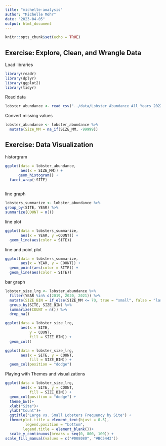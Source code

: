 ```yaml
---
title: "michelle-analysis"
author: "Michelle Mohr"
date: "2023-04-05"
output: html_document
---
```


```r
knitr::opts_chunk$set(echo = TRUE)
```

## Exercise: Explore, Clean, and Wrangle Data

Load libraries
```r
library(readr)
library(dplyr)
library(ggplot2)
library(tidyr)
```

Read data
```r
lobster_abundance <- read_csv("../data/Lobster_Abundance_All_Years_20220829.csv")
```

Convert missing values 
```r
lobster_abundance <- lobster_abundance %>% 
  mutate(Size_MM = na_if(SIZE_MM, -99999))
```

## Exercise: Data Visualization
historgram
```r
ggplot(data = lobster_abundance,
       aes(x = SIZE_MM)) +
      geom_histogram() + 
  facet_wrap(~SITE)
  
```
line graph
```r
lobsters_summarize <- lobster_abundance %>% 
group_by(SITE, YEAR) %>% 
summarize(COUNT = n())
```

line plot
```r
ggplot(data = lobsters_summarize, 
       aes(x = YEAR, y =COUNT)) + 
  geom_line(aes(color = SITE))
```

line and point plot 
```r
ggplot(data = lobsters_summarize, 
       aes(x = YEAR, y = COUNT)) +
  geom_point(aes(color = SITE)) +
  geom_line(aes(color = SITE))
```

bar graph
```r
lobster_size_lrg <- lobster_abundance %>% 
  filter(YEAR %in% c(2019, 2020, 2021)) %>% 
  mutate(SIZE_BIN = if_else(SIZE_MM <= 70, true = "small", false = "large")) %>% 
  group_by(SITE, SIZE_BIN) %>% 
  summarize(COUNT = n()) %>% 
  drop_na()
```
```r
ggplot(data = lobster_size_lrg, 
       aes(x = SITE,
           y = COUNT, 
           fill = SIZE_BIN)) +
  geom_col()
```
```r
ggplot(data = lobster_size_lrg,
       aes(x = SITE, y = COUNT, 
           fill = SIZE_BIN)) +
  geom_col(position = "dodge")
```

Playing with Themes and visualizations
```r
ggplot(data = lobster_size_lrg,
       aes(x = SITE, y = COUNT, 
           fill = SIZE_BIN)) +
  geom_col(position = "dodge") +
  theme_bw()+
  xlab("Site")+
  ylab("Count")+
  ggtitle("Large vs. Small Lobsters Frequency by Site") +
  theme(plot.title = element_text(hjust = 0.5), 
         legend.position = "bottom", 
        legend.title = element_blank())+
  scale_y_continuous(breaks = seq(0, 800, 100)) +
scale_fill_manual(values = c("#008080", "#BC5443"))
```



